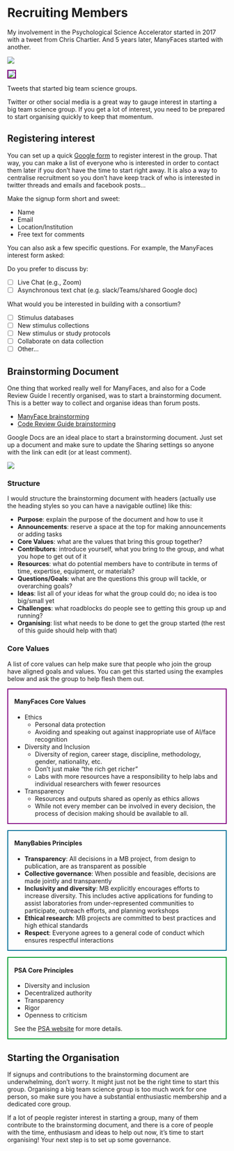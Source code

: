 # Recruiting Members

My involvement in the Psychological Science Accelerator started in 2017 with a tweet from Chris Chartier. And 5 years later, ManyFaces started with another.

::: {#fig-tweets layout-ncol=2}

![](images/psa-tweet.png){fig-alt="Tweet from Chris Chartier: It's time to begin building a CERN for Psychological Science"}

![](images/manyfaces-tweet.png){fig-alt="Tweet from Lisa DeBruine: Big Team Science is growing. I've loved my involvement with @PsySciAcc and think teams like this and @Many_Babies, @BrRepInitiative, @ManyPrimates etc. are the future of science. So I've been wondering if it's time to start ManyFaces." style="border:2px solid purple;"}

Tweets that started big team science groups.
:::

Twitter or other social media is a great way to gauge interest in starting a big team science group. If you get a lot of interest, you need to be prepared to start organising quickly to keep that momentum.

## Registering interest {#sec-reg-interest}

You can set up a quick [Google form](https://docs.google.com/forms/) to register interest in the group. That way, you can make a list of everyone who is interested in order to contact them later if you don't have the time to start right away. It is also a way to centralise recruitment so you don't have keep track of who is interested in twitter threads and emails and facebook posts...

Make the signup form short and sweet:

* Name
* Email
* Location/Institution
* Free text for comments

You can also ask a few specific questions. For example, the ManyFaces interest form asked:

Do you prefer to discuss by:

- [ ] Live Chat (e.g., Zoom)
- [ ] Asynchronous text chat (e.g. slack/Teams/shared Google doc)

What would you be interested in building with a consortium?

- [ ] Stimulus databases
- [ ] New stimulus collections
- [ ] New stimulus or study protocols
- [ ] Collaborate on data collection
- [ ] Other...

## Brainstorming Document

One thing that worked really well for ManyFaces, and also for a Code Review Guide I recently organised, was to start a brainstorming document. This is a better way to collect and organise ideas than forum posts. 

* [ManyFace brainstorming](https://docs.google.com/document/d/1X6b3am7zwDYXT2-TUR-a85-xG-cdrE8_vz9GICbwAl0/edit)
* [Code Review Guide brainstorming](https://docs.google.com/document/d/1cqrRDEYkhtZT9QRruZmUnPPN00VEo0fKV7cEyoluMnU/edit)

Google Docs are an ideal place to start a brainstorming document. Just set up a document and make sure to update the Sharing settings so anyone with the link can edit (or at least comment). 

![](images/google-doc-sharing.png){fig-alt="Google Docs sharing interface showing the options for Anyone with a link: viewer, Commenter, Editor (checked)"}

### Structure

I would structure the brainstorming document with headers (actually use the heading styles so you can have a navigable outline) like this:

* **Purpose**: explain the purpose of the document and how to use it
* **Announcements**: reserve a space at the top for making announcements or adding tasks
* **Core Values**: what are the values that bring this group together?
* **Contributors**: introduce yourself, what you bring to the group, and what you hope to get out of it
* **Resources**: what do potential members have to contribute in terms of time, expertise, equipment, or materials?
* **Questions/Goals**: what are the questions this group will tackle, or overarching goals?
* **Ideas**: list all of your ideas for what the group could do; no idea is too big/small yet
* **Challenges**: what roadblocks do people see to getting this group up and running?
* **Organising**: list what needs to be done to get the group started (the rest of this guide should help with that)


### Core Values

A list of core values can help make sure that people who join the group have aligned goals and values. You can get this started using the examples below and ask the group to help flesh them out.

::: {style="border: 2px solid purple; padding: 0 1em;"}

#### ManyFaces Core Values {-}

* Ethics 
    * Personal data protection
    * Avoiding and speaking out against inappropriate use of AI/face recognition
* Diversity and Inclusion
    * Diversity of region, career stage, discipline, methodology, gender, nationality, etc.
    * Don't just make "the rich get richer"
    * Labs with more resources have a responsibility to help labs and individual researchers with fewer resources
* Transparency
    * Resources and outputs shared as openly as ethics allows
    * While not every member can be involved in every decision, the process of decision making should be available to all.

:::


::: {style="border: 2px solid #006D97; padding: 0 1em; margin-top: 1em;"}

#### ManyBabies Principles {-}

* **Transparency**: All decisions in a MB project, from design to publication, are as transparent as possible
* **Collective governance**: When possible and feasible, decisions are made jointly and transparently
* **Inclusivity and diversity**: MB explicitly encourages efforts to increase diversity. This includes active applications for funding to assist laboratories from under-represented communities to participate, outreach efforts, and planning workshops
* **Ethical research**: MB projects are committed to best practices and high ethical standards
* **Respect**: Everyone agrees to a general code of conduct which ensures respectful interactions

:::

::: {style="border: 2px solid #009A2A; padding: 0 1em; margin-top: 1em;"}

#### PSA Core Principles {-}

* Diversity and inclusion
* Decentralized authority
* Transparency
* Rigor
* Openness to criticism

See the [PSA website](https://psysciacc.org/) for more details.

:::

## Starting the Organisation

If signups and contributions to the brainstorming document are underwhelming, don't worry. It might just not be the right time to start this group. Organising a big team science group is too much work for one person, so make sure you have a substantial enthusiastic membership and a dedicated core group.

If a lot of people register interest in starting a group, many of them contribute to the brainstorming document, and there is a core of people with the time, enthusiasm and ideas to help out now, it's time to start organising! Your next step is to set up some governance.


